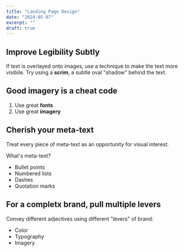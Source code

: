 ```yaml
---
title: "Landing Page Design"
date: "2024-05-07"
excerpt: ""
draft: true
---
```


<!-- import {} -->

## Improve Legibility Subtly

If text is overlayed onto images, use a technique to make the text more visibile. Try using a **scrim**, a subtle oval "shadow" behind the text.

## Good imagery is a cheat code

1. Use great **fonts**
2. Use great **imagery**

## Cherish your meta-text

Treat every piece of meta-text as an opportunity for visual interest.

What's meta-text?

- Bullet points
- Numbered lists
- Dashes
- Quotation marks

## For a completx brand, pull multiple levers

Convey different adjectives using different "levers" of brand:

- Color
- Typography
- Imagery

<ColorDivider />
